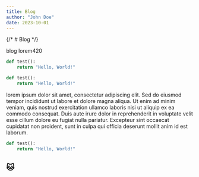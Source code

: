 ```yaml
---
title: Blog
author: "John Doe"
date: 2023-10-01
---
```

{/* # Blog */}

blog lorem420 
```python
def test():
    return "Hello, World!"
```

```python
def test():
    return "Hello, World!"
```

lorem ipsum dolor sit amet, consectetur adipiscing elit. Sed do eiusmod tempor incididunt ut labore et dolore magna aliqua. Ut enim ad minim veniam, quis nostrud exercitation ullamco laboris nisi ut aliquip ex ea commodo consequat. Duis aute irure dolor in reprehenderit in voluptate velit esse cillum dolore eu fugiat nulla pariatur. Excepteur sint occaecat cupidatat non proident, sunt in culpa qui officia deserunt mollit anim id est laborum.
```python
def test():
    return "Hello, World!"
```
## 🐱
